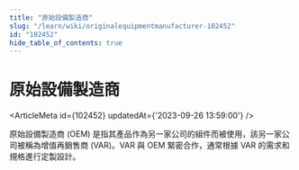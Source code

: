 ```yaml
---
title: "原始設備製造商"
slug: "/learn/wiki/originalequipmentmanufacturer-102452"
id: "102452"
hide_table_of_contents: true
---
```



# 原始設備製造商

<ArticleMeta id={102452} updatedAt={'2023-09-26 13:59:00'} />
<div className='border-solid border-b border-t-0 my-4 border-[var(--ifm-color-gray-300)]' />

原始設備製造商 (OEM) 是指其產品作為另一家公司的組件而被使用，該另一家公司被稱為增值再銷售商 (VAR)。VAR 與 OEM 緊密合作，通常根據 VAR 的需求和規格進行定製設計。
